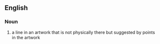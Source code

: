 ==English==

===Noun===
{{en-noun|head=[[implied]] [[line]]}}
# a line in an artwork that is not physically there but suggested by points in the artwork